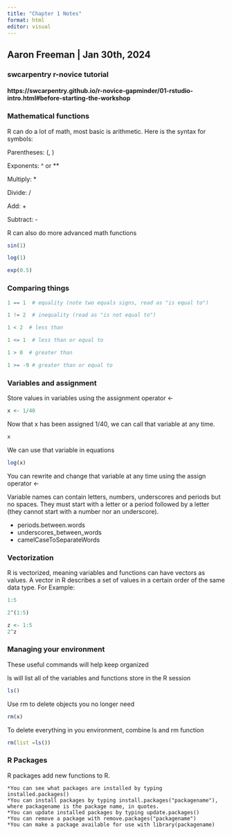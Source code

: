 ```yaml
---
title: "Chapter 1 Notes"
format: html
editor: visual
---
```


## Aaron Freeman | Jan 30th, 2024
### swcarpentry r-novice tutorial
#### https://swcarpentry.github.io/r-novice-gapminder/01-rstudio-intro.html#before-starting-the-workshop

### Mathematical functions

R can do a lot of math, most basic is arithmetic. Here is the syntax for symbols:

  Parentheses: (, )
  
  Exponents: ^ or **
  
  Multiply: *
  
  Divide: /
  
  Add: +
  
  Subtract: -

R can also do more advanced math functions
```r
sin(1)
```
```r
log(1)
```
```r
exp(0.5)
```

### Comparing things

```r
1 == 1  # equality (note two equals signs, read as "is equal to")
```
```r
1 != 2  # inequality (read as "is not equal to")
```
```r
1 < 2  # less than
```
```r
1 <= 1  # less than or equal to
```
```r
1 > 0  # greater than
```
```r
1 >= -9 # greater than or equal to
```

### Variables and assignment
Store values in variables using the assignment operator <-

```r
x <- 1/40
```

Now that x has been assigned 1/40, we can call that variable at any time.

```r
x
```

We can use that variable in equations

```r
log(x)
```

You can rewrite and change that variable at any time using the assign operator <-

Variable names can contain letters, numbers, underscores and periods but no spaces. They must start with a letter or a period followed by a letter (they cannot start with a number nor an underscore).

  * periods.between.words
  * underscores_between_words
  * camelCaseToSeparateWords

### Vectorization

R is vectorized, meaning variables and functions can have vectors as values. A vector in R describes a set of values in a certain order of the same data type. For Example:

```r
1:5
```
```r
2^(1:5)
```
```r
z <- 1:5
2^z
```

### Managing your environment

These useful commands will help keep organized 

ls will list all of the variables and functions store in the R session

```r
ls()
```

Use rm to delete objects you no longer need

```r
rm(x)
```

To delete everything in you environment, combine ls and rm function

```r
rm(list =ls())
```

### R Packages
R packages add new functions to R.

    *You can see what packages are installed by typing installed.packages()
    *You can install packages by typing install.packages("packagename"), where packagename is the package name, in quotes.
    *You can update installed packages by typing update.packages()
    *You can remove a package with remove.packages("packagename")
    *You can make a package available for use with library(packagename)



  
